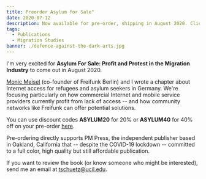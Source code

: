 ```yaml
---
title: Preorder Asylum for Sale"
date: 2020-07-12
description: Now available for pre-order, shipping in August 2020. Click for more info and discount codes..
tags:
  - Publications
  - Migration Studies
banner: ./defence-against-the-dark-arts.jpg
---
```


I'm very excited for **Asylum For Sale: Profit and Protest in the Migration Industry** to come out in August 2020. 

[Monic Meisel](https://de.linkedin.com/in/monicmeisel) (co-founder of Freifunk Berlin) and I wrote a chapter about Internet access for refugees and asylum seekers in Germany. We're focusing particularly on how commercial Internet and mobile service providers currently profit from lack of access -- and how community networks like Freifunk can offer potential solutions.

You can use discount codes **ASYLUM20** for 20% or **ASYLUM40** for 40% off on your pre-order [here]([www.pmpress.org/asylum](https://l.facebook.com/l.php?u=http%3A%2F%2Fwww.pmpress.org%2Fasylum%3Ffbclid%3DIwAR0W6Fe2iES9lkFuQZH7_o7v25PieUkDTpI85-NI3KXJ0MQrHVEmO24l0jw&h=AT1d9v5q4KA9a6wRTb5Zv0rOi_N-kVejsQpX9q3eaIGcF4Znc4vlGJ40-JTZsY_jG6FoYMcRs00hWgbmNtm-23q3yzfHX98L4HECxykbeMiUc_j1vu-3fvuGNZN1lyeIl9in73h70HELa2M6V2bNERaN2T5lkTAOQFvEU-Ii82j77Yd50cUaz_rs0tTsg8BpQtqNQ1aiL8QNqdXsr0YIuMf-cUeS-CoUvn4Ymw8RBWzpJE4z3c9VuZ_mhHOjBKdZ32giNAgNxZPjKv-iM_GBKjKHwkQn5y4Ag4PdN5vCXCuvOwA0Y7E6bweYfp0DacDaxkJvQcKQFrBq5VeV8nL4Yw4IFyyjQzkAq8v_tBzjTpnkbs8iY34ui3LsWk7x-0aLR3hSH39zanhFdJ2_f-qhbNiS4xGhUQ3I_hF_EbYgQFVCHjRovS71mlOkHNX3EB8xrWeCzbSRGUF3LSH9VtHt_LwvzikdtiwlCMrZf0X3oTpopp-LJdp3JJBavZ-pWvGJc4Qraya1ETY2ykti6r5Lkg9SvwBjD5_TvsuZkdJGw-ei2LfHIhnpZg)).

Pre-ordering directly supports PM Press, the independent publisher based in Oakland, California that -- despite the COVID-19 lockdown --  committed to a full color, high quality but still affordable publication.

If you want to review the book (or know someone who might be interested), send me an email at [tschuetz@ucil.edu](mailto:tschuetz@uci.edu).
